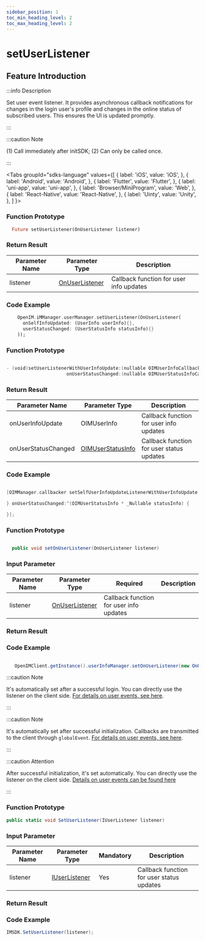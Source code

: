 ```yaml
---
sidebar_position: 1
toc_min_heading_level: 2
toc_max_heading_level: 2
---
```


# setUserListener

## Feature Introduction

:::info Description

Set user event listener. It provides asynchronous callback notifications for changes in the login user's profile and changes in the online status of subscribed users. This ensures the UI is updated promptly.

:::

:::caution Note

(1) Call immediately after initSDK;
(2) Can only be called once.

:::

<Tabs
groupId="sdks-language"
values={[
{ label: 'iOS', value: 'iOS', },
{ label: 'Android', value: 'Android', },
{ label: 'Flutter', value: 'Flutter', },
{ label: 'uni-app', value: 'uni-app', },
{ label: 'Browser/MiniProgram', value: 'Web', },
{ label: 'React-Native', value: 'React-Native', },
{ label: 'Uinty', value: 'Unity', },
]
}>

<TabItem value="Flutter">

### Function Prototype

```dart showLineNumbers
  Future setUserListener(OnUserListener listener)
```

### Return Result

| Parameter Name | Parameter Type                                          | Description                             |
| -------------- | ------------------------------------------------------- | --------------------------------------- |
| listener      | [OnUserListener](/listener/userListener.mdx) | Callback function for user info updates |

### Code Example

```dart showLineNumbers
    OpenIM.iMManager.userManager.setUserListener(OnUserListener(
      onSelfInfoUpdated: (UserInfo userInfo){},
      userStatusChanged: (UserStatusInfo statusInfo){}
    ));
```

</TabItem>

<TabItem value="iOS">

### Function Prototype

```swift

- (void)setUserListenerWithUserInfoUpdate:(nullable OIMUserInfoCallback)onUserInfoUpdate
                      onUserStatusChanged:(nullable OIMUserStatusInfoCallback)onUserStatusChanged;

```

### Return Result

| Parameter Name     | Parameter Type                                           | Description                             |
| ------------------ | -------------------------------------------------------- | --------------------------------------- |
| onUserInfoUpdate   | OIMUserInfo                                               | Callback function for user info updates |
| onUserStatusChanged| [OIMUserStatusInfo](/class/user/userStatusInfo.mdx) | Callback function for user status updates |

### Code Example

```swift showLineNumbers

[OIMManager.callbacker setSelfUserInfoUpdateListenerWithUserInfoUpdate:^(OIMUserInfo * _Nullable userInfo) {

} onUserStatusChanged:^(OIMUserStatusInfo * _Nullable statusInfo) {

}];

```

</TabItem>

<TabItem value="Android">

### Function Prototype

```java showLineNumbers

  public void setOnUserListener(OnUserListener listener)

```

### Input Parameter

| Parameter Name | Parameter Type                                          | Required                 | Description |
| -------------- | ------------------------------------------------------- | ------------------------ | ----------- |
| listener      | [OnUserListener](/listener/userListener.mdx) | Callback function for user info updates |

### Return Result

### Code Example

```java showLineNumbers

   OpenIMClient.getInstance().userInfoManager.setOnUserListener(new OnUserListener(){...})

```

</TabItem>

<TabItem value="Web">

:::caution Note

It's automatically set after a successful login. You can directly use the listener on the client side. [For details on user events, see here](/listener/userListener.mdx).

:::

</TabItem>

<TabItem value="uni-app">

:::caution Note

It's automatically set after successful initialization. Callbacks are transmitted to the client through `globalEvent`. [For details on user events, see here](/listener/userListener.mdx).

:::

</TabItem>
<TabItem value="React-Native">

:::caution Attention

After successful initialization, it's set automatically. You can directly use the listener on the client side. [Details on user events can be found here](/listener/userListener.mdx)

:::

</TabItem>

<TabItem value="Unity">

### Function Prototype

```C# showLineNumbers
public static void SetUserListener(IUserListener listener)
```

### Input Parameter

| Parameter Name | Parameter Type                                              | Mandatory               | Description |
| -------- | ----------------------------------------------------- | ---------------------- | ---- |
| listener | [IUserListener](/listener/userListener.mdx) | Yes | Callback function for user status updates |

### Return Result

### Code Example

```C# showLineNumbers
IMSDK.SetUserListener(listener);

```

</TabItem>

</Tabs>